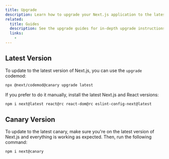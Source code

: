 ```yaml
---
title: Upgrade
description: Learn how to upgrade your Next.js application to the latest version.
related:
  title: Guides
  description: See the upgrade guides for in-depth upgrade instructions.
  links:
    -
---
```


## Latest Version

To update to the latest version of Next.js, you can use the `upgrade` codemod:

```bash filename="Terminal"
npx @next/codemod@canary upgrade latest
```

If you prefer to do it manually, install the latest Next.js and React versions:

```bash filename="Terminal"
npm i next@latest react@rc react-dom@rc eslint-config-next@latest
```

## Canary Version

To update to the latest canary, make sure you're on the latest version of Next.js and everything is working as expected. Then, run the following command:

```bash filename="Terminal"
npm i next@canary
```
